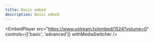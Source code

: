 ```yaml
---
title: Basic embed
description: Basic embed
---
```



<EmbedPlayer
  src="https://www.ustream.tv/embed/1524?volume=0"
  controls={['basic', 'advanced']}
  withMediaSwitcher
/>
